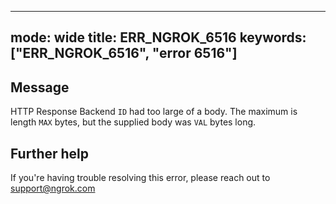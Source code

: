 
---
mode: wide
title: ERR_NGROK_6516
keywords: ["ERR_NGROK_6516", "error 6516"]
---

## Message
HTTP Response Backend `ID` had too large of a body.
The maximum is length `MAX` bytes, but the supplied body was `VAL` bytes long.




## Further help
If you're having trouble resolving this error, please reach out to [support@ngrok.com](mailto:support@ngrok.com?subject=Help%20with%20ERR_NGROK_6516)

